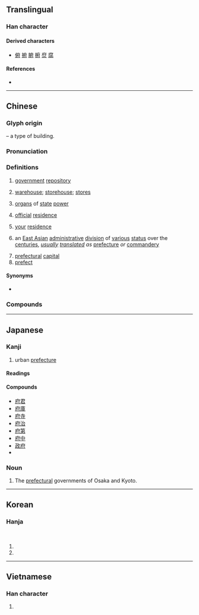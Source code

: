 {{character info}}
==Translingual==
{{stroke order|strokes=8}}

===Han character===
{{Han char|rn=53|rad=广|as=05|sn=8|four=00240|canj=IODI|ids=⿸广付}}

====Derived characters====
* [[俯]] [[捬]] [[腑]] [[椨]] [[焤]] [[腐]]

====References====
* {{Han ref|kx=0345.020|dkj=09283|dj=0654.150|hdz=20877.150|uh=5E9C|ud=24220|bh=A9B2|bd=43442}}

----

==Chinese==
{{zh-forms}}

===Glyph origin===
{{Han etym}}
{{Han compound|广|t1=building|付|ls=psc|c1=s|c2=p}} – a type of building.

===Pronunciation===
{{zh-pron
|m=fǔ
|m-s=
|c=fu2
|c-t=
|g=fu3
|h=pfs=fú
|j=
|mb=
|md=hū
|mn=hú
|mn-t=hu2
|w=2fu
|x=
|mc=y
|oc=y
|cat=n
}}

===Definitions===
{{zh-hanzi}}

# {{lb|zh|historical}} [[government]] [[repository]]
# [[warehouse]]; [[storehouse]]; [[store]]s
# {{lb|zh|historical}} [[organ]]s of [[state]] [[power]]
# {{lb|zh|historical}} [[official]] [[residence]]
# {{lb|zh|literary|honorific}} [[your]] [[residence]]
# {{lb|zh|historical}} an [[East Asia]]n [[administrative]] [[division]] of [[various]] [[status]] over the [[centuries]], ''[[usually]] [[translate]]d as'' [[prefecture]] ''or'' [[commandery]]
# [[prefectural]] [[capital]]
# [[prefect]]

====Synonyms====
* {{sense|warehouse}} {{zh-l|倉}}

===Compounds===
{{zh-der|府城|府綢|府邸|府第|府上|府試|大晟府|備身府|幕府時代|公府|天府|府帑|庭府|內府|地府勾牌|冥府|影子政府|府幹|府快|報府|地府|京府|府兵|廣府戲|市政府|學府|保定府|怨府|德川幕府|廣府幫|二府|府治|府會|府庫|府尊|府君|府佐|府尹|府主|府丞|幽冥地府|天府之國|守府|市府|府衙|地方政府|冊府元龜|冊府|尊府|小山樂府|府宅|將軍府|府小吏|大府|宮府|宗人府|伊府麵|少府|人民政府|城府|幕府|城府深密|內府本|他鄉外府|回府|府學|仙府|官府|府報|北府|中央政府|佩文韻府|盟府|本府|打道回府|撞府沖州|有限政府|省政府|殖民政府|潭府|相府|清曹峻府|政府|王府|流亡政府|祕府|權府|知府|省府|撞府穿州|明府|樂府詩|樂府雜錄|江戶幕府|柏府|烏府|樂府|洞府|水府|應天府|斗府|柏臺烏府|樂府詩集|樂府指迷|紫府|總統府|鐮倉幕府|藩府|義府|聯合政府|華府|經官動府|都府|聯邦政府|霸府|貴府|胸無城府|黃龍府|高等學府|首府|闔府|靈府|韻府群玉|郡府|造府|陰曹地府|縣政府|臨時政府|衝州撞府|蓮府|莫府|縣府|府河|府場|王爺府|望府座|首相府|韻府}}

{{zh-cat|Administrative divisions}}

----

==Japanese==

===Kanji===
{{ja-kanji|grade=4|rs=广05}}

# urban [[prefecture]] <!-- From Wikipedia, Kyōiku kanji list -->

====Readings====
{{ja-readings
|goon=ふ
|kanon=ふ
|kun=くら-, みやこ-
}}

====Compounds====
* [[府君]]
* [[府庫]]
* [[府寺]]
* [[府治]]
* [[府第]]
* [[府中]]
* [[政府]]
* {{ja-r|幕%府|ばく%ふ}}

===Noun===
{{ja-noun|ふ}}

# The [[prefecture|prefectural]] governments of Osaka and Kyoto.

----

==Korean==

===Hanja===
{{ko-hanja|곳집|부}}<br>
{{ko-hanja|관청|부}}

# {{hanja form of|부|[[warehouse]]}}
# {{hanja form of|부|[[government]] [[office]]}}

----

==Vietnamese==

===Han character===
{{vi-readings|reading=phủ|rs=广05}}

# {{rfdef|vi|sort=广05}}